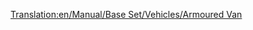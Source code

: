 [[Translation:en/Manual/Base Set/Vehicles/Armoured Van]]
{{fr/Wagon|Nom=Wagon blindé
|Coût=1 494£ (2 988$)
|Poids=30 / 32 t
|Image=[[File:en/Steeltruck.png]]
|Capacité=20 sacs de valeurs/or/diamants
|MonoCoût=Tempéré: 2 439£ (4 878$)<br/>Subtropical: 1 494£ (2 988$)
|MonoPoids=30 / 33 t
|MonoCapacité=25 sacs de valeurs/or/diamants
|MagCoût=Tempéré: 2 439£ (4 878$)<br/>Subtropical: 1 494£ (2 988$)
|MagPoids=30 / 33 t
|MagCapacité=27 sacs de valeurs/or/diamants
|Description=Ce wagon peut transporter des biens de valeur entre les banques des métropoles de plus de 1200 habitants. Malheureusement, il y a peu de banques générées au début, à cause des petites villes sur une carte aléatoire. Depuis OTTD v0.6.0, vous pouvez [[fr/Manual/Base Set/Economy/Industries#Financer de nouvelles industries/Fr|financer]] des banques dans les villes, à l'inverse de la version 0.5.x sans le bon correctif.
}}